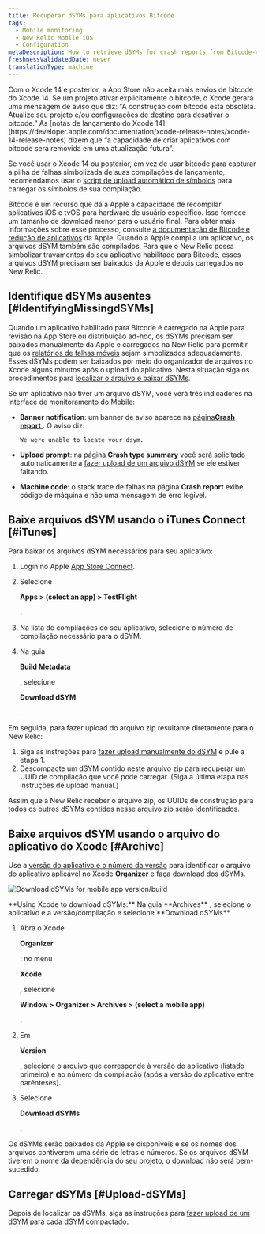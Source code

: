 ```yaml
---
title: Recuperar dSYMs para aplicativos Bitcode
tags:
  - Mobile monitoring
  - New Relic Mobile iOS
  - Configuration
metaDescription: How to retrieve dSYMs for crash reports from Bitcode-enabled iOS apps that are monitored with the New Relic agent.
freshnessValidatedDate: never
translationType: machine
---
```



<Callout variant="important">
  Com o Xcode 14 e posterior, a App Store não aceita mais envios de bitcode do Xcode 14. Se um projeto ativar explicitamente o bitcode, o Xcode gerará uma mensagem de aviso que diz: "A construção com bitcode está obsoleta. Atualize seu projeto e/ou configurações de destino para desativar o bitcode.” As [notas de lançamento do Xcode 14](https://developer.apple.com/documentation/xcode-release-notes/xcode-14-release-notes) dizem que “a capacidade de criar aplicativos com bitcode será removida em uma atualização futura”.

  Se você usar o Xcode 14 ou posterior, em vez de usar bitcode para capturar a pilha de falhas simbolizada de suas compilações de lançamento, recomendamos usar o [script de upload automático de símbolos](/docs/mobile-monitoring/new-relic-mobile-ios/installation/spm-installation#configure-using-swift-package-manager) para carregar os símbolos de sua compilação.
</Callout>

Bitcode é um recurso que dá à Apple a capacidade de recompilar aplicativos iOS e tvOS para hardware de usuário específico. Isso fornece um tamanho de download menor para o usuário final. Para obter mais informações sobre esse processo, consulte [a documentação de Bitcode e redução de aplicativos](https://developer.apple.com/library/watchos/documentation/IDEs/Conceptual/AppDistributionGuide/AppThinning/AppThinning.html) da Apple. Quando a Apple compila um aplicativo, os arquivos dSYM também são compilados. Para que o New Relic possa simbolizar travamentos do seu aplicativo habilitado para Bitcode, esses arquivos dSYM precisam ser baixados da Apple e depois carregados no New Relic.

## Identifique dSYMs ausentes [#IdentifyingMissingdSYMs]

Quando um aplicativo habilitado para Bitcode é carregado na Apple para revisão na App Store ou distribuição ad-hoc, os dSYMs precisam ser baixados manualmente da Apple e carregados na New Relic para permitir que os [relatórios de falhas móveis](/docs/mobile-monitoring/new-relic-mobile/getting-started/ios-agent-crash-reporting) sejam simbolizados adequadamente. Esses dSYMs podem ser baixados por meio do organizador de arquivos no Xcode alguns minutos após o upload do aplicativo. Nesta situação siga os procedimentos para [localizar o arquivo e baixar dSYMs](#Archive).

Se um aplicativo não tiver um arquivo dSYM, você verá três indicadores na interface de monitoramento do Mobile:

* <DoNotTranslate>**Banner notification**</DoNotTranslate>: um banner de aviso aparece na [página<DoNotTranslate>**Crash report**</DoNotTranslate> ](/docs/mobile-monitoring/mobile-monitoring-ui/crashes/mobile-apps-crash-report-dashboard). O aviso diz:

  ```
  We were unable to locate your dsym.
  ```

* <DoNotTranslate>**Upload prompt**</DoNotTranslate>: na página <DoNotTranslate>**Crash type summary**</DoNotTranslate> você será solicitado automaticamente a [fazer upload de um arquivo dSYM](/docs/mobile-monitoring/new-relic-mobile-ios/install-configure/upload-dsyms-bitcode-apps#mobile-ui) se ele estiver faltando.

* <DoNotTranslate>**Machine code**</DoNotTranslate>: o stack trace de falhas na página <DoNotTranslate>**Crash report**</DoNotTranslate> exibe código de máquina e não uma mensagem de erro legível.

## Baixe arquivos dSYM usando o iTunes Connect [#iTunes]

Para baixar os arquivos dSYM necessários para seu aplicativo:

1. Login no Apple [App Store Connect](https://appstoreconnect.apple.com/login).

2. Selecione

   <DoNotTranslate>**Apps > (select an app) > TestFlight**</DoNotTranslate>

   .

3. Na lista de compilações do seu aplicativo, selecione o número de compilação necessário para o dSYM.

4. Na guia

   <DoNotTranslate>**Build Metadata**</DoNotTranslate>

   , selecione

   <DoNotTranslate>**Download dSYM**</DoNotTranslate>

   .

Em seguida, para fazer upload do arquivo zip resultante diretamente para o New Relic:

1. Siga as instruções para [fazer upload manualmente do dSYM](/docs/mobile-monitoring/new-relic-mobile-ios/install-configure/upload-dsyms-bitcode-apps#manual-dsym) e pule a etapa 1.
2. Descompacte um dSYM contido neste arquivo zip para recuperar um UUID de compilação que você pode carregar. (Siga a última etapa nas instruções de upload manual.)

Assim que a New Relic receber o arquivo zip, os UUIDs de construção para todos os outros dSYMs contidos nesse arquivo zip serão identificados.

## Baixe arquivos dSYM usando o arquivo do aplicativo do Xcode [#Archive]

Use a [versão do aplicativo e o número da versão](#identifyingAppVersion) para identificar o arquivo do aplicativo aplicável no Xcode <DoNotTranslate>**Organizer**</DoNotTranslate> e faça download dos dSYMs.

<img
  title="Download dSYMs for mobile app version/build"
  alt="Download dSYMs for mobile app version/build"
  src={mobileDownloadDsymFile}
/>

<figcaption>
  <DoNotTranslate>**Using Xcode to download dSYMs:**</DoNotTranslate> Na guia <DoNotTranslate>**Archives**</DoNotTranslate> , selecione o aplicativo e a versão/compilação e selecione <DoNotTranslate>**Download dSYMs**</DoNotTranslate>.
</figcaption>

1. Abra o Xcode

   <DoNotTranslate>**Organizer**</DoNotTranslate>

   : no menu

   <DoNotTranslate>**Xcode**</DoNotTranslate>

   , selecione

   <DoNotTranslate>**Window > Organizer > Archives > (select a mobile app)**</DoNotTranslate>

   .

2. Em

   <DoNotTranslate>**Version**</DoNotTranslate>

   , selecione o arquivo que corresponde à versão do aplicativo (listado primeiro) e ao número da compilação (após a versão do aplicativo entre parênteses).

3. Selecione

   <DoNotTranslate>**Download dSYMs**</DoNotTranslate>

   .

Os dSYMs serão baixados da Apple se disponíveis e se os nomes dos arquivos contiverem uma série de letras e números. Se os arquivos dSYM tiverem o nome da dependência do seu projeto, o download não será bem-sucedido.

## Carregar dSYMs [#Upload-dSYMs]

Depois de localizar os dSYMs, siga as instruções para [fazer upload de um dSYM](/docs/mobile-monitoring/new-relic-mobile-ios/install-configure/upload-dsyms-bitcode-apps) para cada dSYM compactado.